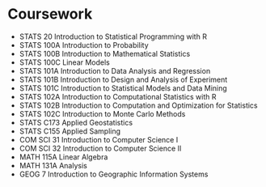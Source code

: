 # Coursework
- STATS 20 \hfill Introduction to Statistical Programming with R
- STATS 100A \hfill Introduction to Probability
- STATS 100B \hfill Introduction to Mathematical Statistics
- STATS 100C \hfill Linear Models
- STATS 101A \hfill Introduction to Data Analysis and Regression
- STATS 101B \hfill Introduction to Design and Analysis of Experiment
- STATS 101C \hfill Introduction to Statistical Models and Data Mining
- STATS 102A \hfill Introduction to Computational Statistics with R
- STATS 102B \hfill Introduction to Computation and Optimization for Statistics
- STATS 102C \hfill Introduction to Monte Carlo Methods
- STATS C173 \hfill Applied Geostatistics
- STATS C155 \hfill Applied Sampling
- COM SCI 31 \hfill Introduction to Computer Science I
- COM SCI 32 \hfill Introduction to Computer Science II
- MATH 115A \hfill Linear Algebra
- MATH 131A \hfill Analysis
- GEOG 7 \hfill Introduction to Geographic Information Systems




